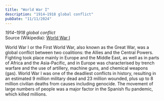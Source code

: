 ```yaml
---
title: "World War I"
description: "1914–1918 global conflict"
pubDate: "11/11/2024"
---
```


*1914–1918 global conflict*  
Source (Wikipedia): [World War I][1]

World War I or the First World War, also known as the Great War, was a global conflict between two coalitions: the Allies and the Central Powers. Fighting took place mainly in Europe and the Middle East, as well as in parts of Africa and the Asia-Pacific, and in Europe was characterised by trench warfare and the use of artillery, machine guns, and chemical weapons (gas). World War I was one of the deadliest conflicts in history, resulting in an estimated 9 million military dead and 23 million wounded, plus up to 8 million civilian deaths from causes including genocide. The movement of large numbers of people was a major factor in the Spanish flu pandemic, which killed millions.

[1]: https://en.wikipedia.org/wiki/World_War_I
